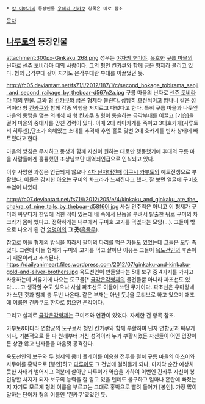  * [[칼 이야기]]의 등장인물 [[우네리 긴카쿠]] 항목은 따로 참조

[[목차]]
== [[나루토]]의 등장인물 ==
attachment:300px-Ginkaku_268.png
성우는 [[야자키 후미야]], [[유호한]]
[[구름 마을]]의 닌자로 [[센쥬 토비라마]] 때의 사람이다. 그의 형인 [[킨카쿠]]와 함께 금은 형제라 불리고 있다. 형의 금각부대 같이 자기도 은각부대란 부대를 이끌었던 듯.

http://fc05.deviantart.net/fs71/i/2012/187/1/c/second_hokage_tobirama_senji_and_second_raikage_by_theboar-d567n2a.jpg
구름 마을의 닌자로 [[센쥬 토비라마]] 때의 인물. 그와 형 [[킨카쿠]]와 금은 형제라 불린다. 상당히 호전적이고 망나니 같은 성격이라 형 [[킨카쿠]]와 함께 각종 악행을 저지르고 다녔다고 한다. 특히 구름 마을과 나뭇잎 마을의 동맹을 맺는 의례식 때 형 [[킨카쿠]] & 형이 통솔하는 금각부대를 이끌고 [기습]을 걸어 마을의 중대사를 망친 경력이 있다. 이때 2대 라이카게를 죽이고 3대호카게(사루토비 히루젠),단조가 속해있는 소대를 추격해 후엔 홀로 맞선 2대 호카게를 빈사 상태에 빠트렸다고 한다.

마을의 방침은 무시하고 동생과 함께 자신이 원하는 대로만 행동했기에 후대의 구름 마을 사람들에겐 훌륭했던 조상님보단 대역죄인급으로 인식되고 있다.
 
이후 사망한 과정은 언급되지 않으나 [[4차 닌자대전]]때 [[야쿠시 카부토]]의 예토전생으로 부활했다. 이들은 감지한 [[아오]]는 구미의 차크라가 느껴진다고 했다. 잘 보면 얼굴에 구미호 수염이 나있다.

http://fc07.deviantart.net/fs71/i/2012/205/e/4/kinkaku_and_ginkaku_ate_the_chakra_of_nine_tails_by_theboar-d58f60l.jpg
사실 인주력은 아니고 이 형제가 구미와 싸우다가 한입에 먹힌 적이 있는데 배 속에서 난동을 부려서 탈출한 뒤로 구미의 차크라가 몸에 뱄다고. 정확하게는 내부에서 구미호 고기를 먹었다는 모양(…). 그들이 밖으로 나오게 된 건 [[엉덩이]]의 '''그 곳'''([[흠좀무]]).

참고로 이들 형제의 방식을 따라서 팔미의 다리를 먹은 자들도 있었는데 그들은 모두 죽었다. 그런데 이들 형제가 구미의 고기를 먹고 살아난 이유는 그들이 [[육도선인]]의 후손이기 때문이라고 추측된다.
https://dailyanimeart.files.wordpress.com/2012/07/ginkaku-and-kinkaku-gold-and-silver-brothers.jpg
육도선인이 만들었다는 5대 보구 중 4가지를 가지고 사용하는데 서유기에 나오는 도구들[* [[금각은각형제]]의 물건들뿐 아니라 파초선도 있다……고 생각할 수도 있으나 사실 파초선도 이들이 쓰던 무기이다. 파초선은 우마왕네가 쓰던 것과 함께 총 두번 나온다. 같은 부채는 아닌 듯.]을 모티브로 하고 있으며 애초에 이름인 긴카쿠도 한자로 읽으면 은각이다.

그리고 실제로 [[금각은각형제]]는 구미호와 연관이 있었다. 자세한 건 항목 참조.

카부토&마다라 연합군의 도구로서 형인 킨카쿠와 함께 부활하여 닌자 연합군과 싸우게 되나, 기본적으로 둘 다 원래부터 거친 성격이라 누가 부활시켰든 자신들이 어떤 입장이든 상관 않고 닌자들을 마음껏 공격한다.

육도선인의 보구와 두 형제의 콤비 플레이를 이용한 전투를 펼쳐 구름 마을의 아츠이와 사무이를 홍박으로 [봉인]하고 [[다루이]]도 그 전법에 걸려들게 되나, 마지막 순간 예상치 못한 사태가 벌어지고 덕분에 살아난 다루이가 역습을 가하여 이번엔 긴카쿠 자신이 봉인당할 처지가 되자 보구의 능력을 잘 알고 있을 텐데도 불구하고 얼마나 혼란에 빠졌는지 자기도 모르게 형의 이름을 부르고는 그대로 홍박으로 빨려 들어가 [봉인]. 가장 많이 말하는 단어가 형의 이름인 '킨카쿠'였었던 듯.
